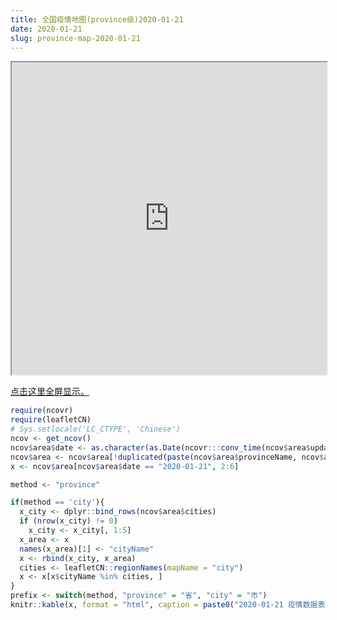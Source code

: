```yaml
---
title: 全国疫情地图(province级)2020-01-21
date: 2020-01-21
slug: province-map-2020-01-21
---
```


<iframe seamless src="https://pzhaonet.github.io/ncov/leaflet/leafmap-province-2020-01-21.html" width="100%" height="500"></iframe>

[点击这里全屏显示。](https://pzhaonet.github.io/ncov/leaflet/leafmap-province-2020-01-21.html)

```r
require(ncovr)
require(leafletCN)
# Sys.setlocale('LC_CTYPE', 'Chinese')
ncov <- get_ncov()
ncov$area$date <- as.character(as.Date(ncovr:::conv_time(ncov$area$updateTime)))
ncov$area <- ncov$area[!duplicated(paste(ncov$area$provinceName, ncov$area$date)), ]
x <- ncov$area[ncov$area$date == "2020-01-21", 2:6]

method <- "province"

if(method == 'city'){
  x_city <- dplyr::bind_rows(ncov$area$cities)
  if (nrow(x_city) != 0) 
    x_city <- x_city[, 1:5]
  x_area <- x
  names(x_area)[1] <- "cityName"
  x <- rbind(x_city, x_area)
  cities <- leafletCN::regionNames(mapName = "city")
  x <- x[x$cityName %in% cities, ]
}
prefix <- switch(method, "province" = "省", "city" = "市")
knitr::kable(x, format = "html", caption = paste0("2020-01-21 疫情数据表(", prefix, ")"), row.names = FALSE, col.names = c("名称", "确诊", "疑似", "治愈", "死亡"))
```
